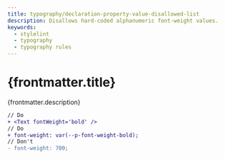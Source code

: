 ```yaml
---
title: typography/declaration-property-value-disallowed-list
description: Disallows hard-coded alphanumeric font-weight values.
keywords:
  - stylelint
  - typography
  - typography rules
---
```



# {frontmatter.title}

<Lede>{frontmatter.description}</Lede>

<RulePreamble category="typography" />

```diff
// Do
+ <Text fontWeight='bold' />
// Do
+ font-weight: var(--p-font-weight-bold);
// Don't
- font-weight: 700;
```

<RulePostamble />
